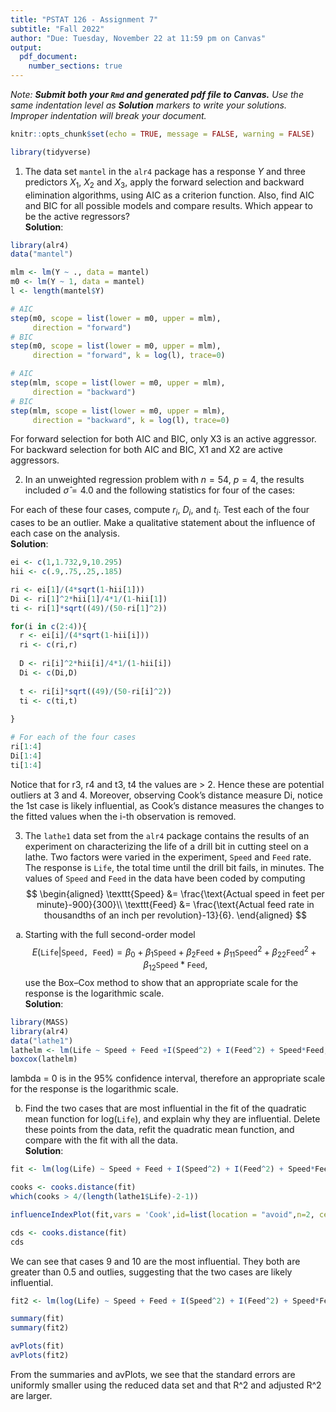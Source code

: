 ---
title: "PSTAT 126 - Assignment 7"
subtitle: "Fall 2022"
author: "Due: Tuesday, November 22 at 11:59 pm on Canvas"
output:
  pdf_document:
    number_sections: true
---

*Note: **Submit both your `Rmd` and generated pdf file to Canvas.** Use the same indentation level as **Solution** markers to write your solutions. Improper indentation will break your document.*

```{r setup, include=FALSE}
knitr::opts_chunk$set(echo = TRUE, message = FALSE, warning = FALSE)
```

```{r include=FALSE, message=FALSE}
library(tidyverse)
```

1.  The data set `mantel` in the `alr4` package has a response $Y$ and three predictors $X_1$, $X_2$ and $X_3$, apply the forward selection and backward elimination algorithms, using AIC as a criterion function. Also, find AIC and BIC for all possible models and compare results. Which appear to be the active regressors?\
    **Solution**:

```{r}
library(alr4)
data("mantel")

mlm <- lm(Y ~ ., data = mantel)
m0 <- lm(Y ~ 1, data = mantel)
l <- length(mantel$Y)
```

```{r}
# AIC
step(m0, scope = list(lower = m0, upper = mlm), 
     direction = "forward")
# BIC
step(m0, scope = list(lower = m0, upper = mlm), 
     direction = "forward", k = log(l), trace=0)
```

```{r}
# AIC
step(mlm, scope = list(lower = m0, upper = mlm), 
     direction = "backward")
# BIC
step(mlm, scope = list(lower = m0, upper = mlm), 
     direction = "backward", k = log(l), trace=0)
```

For forward selection for both AIC and BIC, only X3 is an active aggressor. For backward selection for both AIC and BIC, X1 and X2 are active aggressors.

2.  In an unweighted regression problem with $n = 54$, $p = 4$, the results included $\hat\sigma = 4.0$ and the following statistics for four of the cases:\

    ```{=tex}
    \begin{center}
    \begin{tabular}{ cc } 
     \hline
     $e_i$ & $h_{ii}$ \\
     \hline 
     1.000 & 0.900 \\ 
     1.732 & 0.750 \\
     9.000 & 0.250 \\
     10.295 & 0.185 \\
     \hline \\
    \end{tabular}
    \end{center}
    ```

For each of these four cases, compute $r_i$, $D_i$, and $t_i$. Test each of the four cases to be an outlier. Make a qualitative statement about the influence of each case on the analysis.\
**Solution**:

```{r}
ei <- c(1,1.732,9,10.295)
hii <- c(.9,.75,.25,.185)

ri <- ei[1]/(4*sqrt(1-hii[1]))
Di <- ri[1]^2*hii[1]/4*1/(1-hii[1])
ti <- ri[1]*sqrt((49)/(50-ri[1]^2))


```

```{r}
for(i in c(2:4)){
  r <- ei[i]/(4*sqrt(1-hii[i]))
  ri <- c(ri,r)
  
  D <- ri[i]^2*hii[i]/4*1/(1-hii[i])
  Di <- c(Di,D)
  
  t <- ri[i]*sqrt((49)/(50-ri[i]^2))
  ti <- c(ti,t)
  
}
```

```{r}
# For each of the four cases
ri[1:4]
Di[1:4]
ti[1:4]
```

Notice that for r3, r4 and t3, t4 the values are \> 2. Hence these are potential outliers at 3 and 4. Moreover, observing Cook's distance measure Di, notice the 1st case is likely influential, as Cook's distance measures the changes to the fitted values when the i-th observation is removed.

3.  The `lathe1` data set from the `alr4` package contains the results of an experiment on characterizing the life of a drill bit in cutting steel on a lathe. Two factors were varied in the experiment, `Speed` and `Feed` rate. The response is `Life`, the total time until the drill bit fails, in minutes. The values of `Speed` and `Feed` in the data have been coded by computing $$
    \begin{aligned}
    \texttt{Speed} &= \frac{\text{Actual speed in feet per minute}-900}{300}\\
    \texttt{Feed} &= \frac{\text{Actual feed rate in thousandths of an inch per revolution}-13}{6}.
    \end{aligned}
    $$

<!-- -->

(a) Starting with the full second-order model $$
      E(\texttt{Life}|\texttt{Speed, Feed})=
      \beta_0+\beta_1\texttt{Speed}+\beta_2\texttt{Feed}+
      \beta_{11}\texttt{Speed}^2+\beta_{22}\texttt{Feed}^2+
      \beta_{12}\texttt{Speed}*\texttt{Feed},
    $$ use the Box--Cox method to show that an appropriate scale for the response is the logarithmic scale.\
    **Solution**:

```{r}
library(MASS)
library(alr4)
data("lathe1")
lathelm <- lm(Life ~ Speed + Feed +I(Speed^2) + I(Feed^2) + Speed*Feed, data = lathe1)
boxcox(lathelm)
```

lambda = 0 is in the 95% confidence interval, therefore an appropriate scale for the response is the logarithmic scale.

(b) Find the two cases that are most influential in the fit of the quadratic mean function for log(`Life`), and explain why they are influential. Delete these points from the data, refit the quadratic mean function, and compare with the fit with all the data.\
    **Solution**:

```{r}
fit <- lm(log(Life) ~ Speed + Feed + I(Speed^2) + I(Feed^2) + Speed*Feed, data = lathe1)

cooks <- cooks.distance(fit)
which(cooks > 4/(length(lathe1$Life)-2-1))
```

```{r}
influenceIndexPlot(fit,vars = 'Cook',id=list(location = "avoid",n=2, cex = 0.7))
```

```{r}
cds <- cooks.distance(fit)
cds
```

We can see that cases 9 and 10 are the most influential. They both are greater than 0.5 and outlies, suggesting that the two cases are likely influential.

```{r}
fit2 <- lm(log(Life) ~ Speed + Feed + I(Speed^2) + I(Feed^2) + Speed*Feed, data = lathe1[-c(9,10),])

summary(fit)
summary(fit2)
```

```{r}
avPlots(fit)
avPlots(fit2)
```

From the summaries and avPlots, we see that the standard errors are uniformly smaller using the reduced data set and that R^2 and adjusted R^2 are larger. 